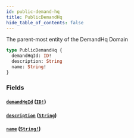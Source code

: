 ```yaml
---
id: public-demand-hq
title: PublicDemandHq
hide_table_of_contents: false
---
```



The parent-most entity of the DemandHq Domain

```graphql
type PublicDemandHq {
  demandHqId: ID!
  description: String
  name: String!
}
```


### Fields

#### [`demandHqId`](#) ([`ID!`](/developers/demandhq-apis/demand-api/graphql/reference/scalars/id))




#### [`description`](#) ([`String`](/developers/demandhq-apis/demand-api/graphql/reference/scalars/string))




#### [`name`](#) ([`String!`](/developers/demandhq-apis/demand-api/graphql/reference/scalars/string))






